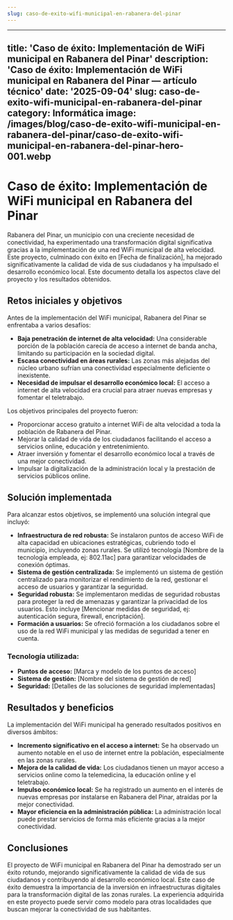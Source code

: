 ```yaml
---
slug: caso-de-exito-wifi-municipal-en-rabanera-del-pinar
---
```









---
title: 'Caso de éxito: Implementación de WiFi municipal en Rabanera del Pinar'
description: 'Caso de éxito: Implementación de WiFi municipal en Rabanera del Pinar
  — artículo técnico'
date: '2025-09-04'
slug: caso-de-exito-wifi-municipal-en-rabanera-del-pinar
category: Informática
image: /images/blog/caso-de-exito-wifi-municipal-en-rabanera-del-pinar/caso-de-exito-wifi-municipal-en-rabanera-del-pinar-hero-001.webp
---

# Caso de éxito: Implementación de WiFi municipal en Rabanera del Pinar

Rabanera del Pinar, un municipio con una creciente necesidad de conectividad, ha experimentado una transformación digital significativa gracias a la implementación de una red WiFi municipal de alta velocidad.  Este proyecto, culminado con éxito en [Fecha de finalización], ha mejorado significativamente la calidad de vida de sus ciudadanos y ha impulsado el desarrollo económico local.  Este documento detalla los aspectos clave del proyecto y los resultados obtenidos.

## Retos iniciales y objetivos

Antes de la implementación del WiFi municipal, Rabanera del Pinar se enfrentaba a varios desafíos:

* **Baja penetración de internet de alta velocidad:**  Una considerable porción de la población carecía de acceso a internet de banda ancha, limitando su participación en la sociedad digital.
* **Escasa conectividad en áreas rurales:** Las zonas más alejadas del núcleo urbano sufrían una conectividad especialmente deficiente o inexistente.
* **Necesidad de impulsar el desarrollo económico local:**  El acceso a internet de alta velocidad era crucial para atraer nuevas empresas y fomentar el teletrabajo.

Los objetivos principales del proyecto fueron:

* Proporcionar acceso gratuito a internet WiFi de alta velocidad a toda la población de Rabanera del Pinar.
* Mejorar la calidad de vida de los ciudadanos facilitando el acceso a servicios online, educación y entretenimiento.
* Atraer inversión y fomentar el desarrollo económico local a través de una mejor conectividad.
* Impulsar la digitalización de la administración local y la prestación de servicios públicos online.

## Solución implementada

Para alcanzar estos objetivos, se implementó una solución integral que incluyó:

* **Infraestructura de red robusta:**  Se instalaron puntos de acceso WiFi de alta capacidad en ubicaciones estratégicas, cubriendo todo el municipio, incluyendo zonas rurales. Se utilizó tecnología [Nombre de la tecnología empleada, ej: 802.11ac] para garantizar velocidades de conexión óptimas.
* **Sistema de gestión centralizada:**  Se implementó un sistema de gestión centralizado para monitorizar el rendimiento de la red, gestionar el acceso de usuarios y garantizar la seguridad.
* **Seguridad robusta:**  Se implementaron medidas de seguridad robustas para proteger la red de amenazas y garantizar la privacidad de los usuarios.  Esto incluye [Mencionar medidas de seguridad, ej: autenticación segura, firewall, encriptación].
* **Formación a usuarios:**  Se ofreció formación a los ciudadanos sobre el uso de la red WiFi municipal y las medidas de seguridad a tener en cuenta.

### Tecnología utilizada:

* **Puntos de acceso:** [Marca y modelo de los puntos de acceso]
* **Sistema de gestión:** [Nombre del sistema de gestión de red]
* **Seguridad:** [Detalles de las soluciones de seguridad implementadas]


## Resultados y beneficios

La implementación del WiFi municipal ha generado resultados positivos en diversos ámbitos:

* **Incremento significativo en el acceso a internet:**  Se ha observado un aumento notable en el uso de internet entre la población, especialmente en las zonas rurales.
* **Mejora de la calidad de vida:**  Los ciudadanos tienen un mayor acceso a servicios online como la telemedicina, la educación online y el teletrabajo.
* **Impulso económico local:**  Se ha registrado un aumento en el interés de nuevas empresas por instalarse en Rabanera del Pinar, atraídas por la mejor conectividad.
* **Mayor eficiencia en la administración pública:**  La administración local puede prestar servicios de forma más eficiente gracias a la mejor conectividad.


## Conclusiones

El proyecto de WiFi municipal en Rabanera del Pinar ha demostrado ser un éxito rotundo, mejorando significativamente la calidad de vida de sus ciudadanos y contribuyendo al desarrollo económico local.  Este caso de éxito demuestra la importancia de la inversión en infraestructuras digitales para la transformación digital de las zonas rurales.  La experiencia adquirida en este proyecto puede servir como modelo para otras localidades que buscan mejorar la conectividad de sus habitantes.
